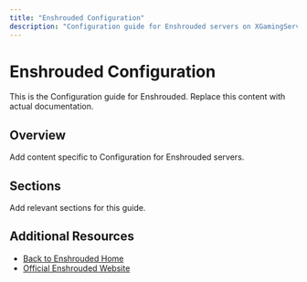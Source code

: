 ```yaml
---
title: "Enshrouded Configuration"
description: "Configuration guide for Enshrouded servers on XGamingServer"
---
```


# Enshrouded Configuration

This is the Configuration guide for Enshrouded. Replace this content with actual documentation.

## Overview

Add content specific to Configuration for Enshrouded servers.

## Sections

Add relevant sections for this guide.

## Additional Resources

- [Back to Enshrouded Home](./index)
- [Official Enshrouded Website](https://example.com)
